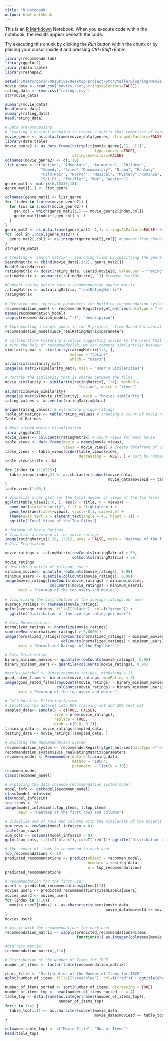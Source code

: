 ---
title: "R Notebook"
output: html_notebook
---

This is an [R Markdown](http://rmarkdown.rstudio.com) Notebook. When you execute code within the notebook, the results appear beneath the code. 

Try executing this chunk by clicking the *Run* button within the chunk or by placing your cursor inside it and pressing *Ctrl+Shift+Enter*. 

```{r}
library(recommenderlab)
library(ggplot2)                       
library(data.table)
library(reshape2)
```
```{r}
setwd("/Users/govin/OneDrive/Desktop/project/StorytellerBlog/img/Movie-Recommendation-System-using-R_Project-main/Movie-Recommendation-System-using-R_Project-main/IMDB-Dataset")
movie_data <- read.csv("movies.csv",stringsAsFactors=FALSE)
rating_data <- read.csv("ratings.csv")
str(movie_data)
```
```{r}
summary(movie_data)
head(movie_data)
summary(rating_data)
head(rating_data)
```
```{r}
# Data pre-processing
# Creating a one-hot encoding to create a matrix that comprises of corresponding genres for each of the films.
movie_genre <- as.data.frame(movie_data$genres, stringsAsFactors=FALSE)
library(data.table)
movie_genre2 <- as.data.frame(tstrsplit(movie_genre[,1], '[|]', 
                                        type.convert=TRUE), 
                              stringsAsFactors=FALSE) 
colnames(movie_genre2) <- c(1:10)
list_genre <- c("Action", "Adventure", "Animation", "Children", 
                "Comedy", "Crime","Documentary", "Drama", "Fantasy",
                "Film-Noir", "Horror", "Musical", "Mystery","Romance",
                "Sci-Fi", "Thriller", "War", "Western")
genre_mat1 <- matrix(0,10330,18)
genre_mat1[1,] <- list_genre
```
```{r}
colnames(genre_mat1) <- list_genre
for (index in 1:nrow(movie_genre2)) {
  for (col in 1:ncol(movie_genre2)) {
    gen_col = which(genre_mat1[1,] == movie_genre2[index,col]) 
    genre_mat1[index+1,gen_col] <- 1
  }
}
genre_mat2 <- as.data.frame(genre_mat1[-1,], stringsAsFactors=FALSE) #remove first row, which was the genre list
for (col in 1:ncol(genre_mat2)) {
  genre_mat2[,col] <- as.integer(genre_mat2[,col]) #convert from characters to integers
} 
str(genre_mat2)
```
```{r}
# Creating a ‘search matrix’ - searching films by specifying the genre
SearchMatrix <- cbind(movie_data[,1:2], genre_mat2[])
head(SearchMatrix)
ratingMatrix <- dcast(rating_data, userId~movieId, value.var = "rating", na.rm=FALSE)
ratingMatrix <- as.matrix(ratingMatrix[,-1]) #remove userIds
```
```{r}
#Convert rating matrix into a recommenderlab sparse matrix
ratingMatrix <- as(ratingMatrix, "realRatingMatrix")
ratingMatrix
```
```{r}
# Overview some important parameters for building recommendation systems for movies
recommendation_model <- recommenderRegistry$get_entries(dataType = "realRatingMatrix")
names(recommendation_model)
lapply(recommendation_model, "[[", "description")
```
```{r}
# Implementing a single model in the R project – Item Based Collaborative Filtering
recommendation_model$IBCF_realRatingMatrix$parameters
```
```{r}
# Collaborative Filtering involves suggesting movies to the users that are based on collecting preferences from many other users.
# With the help of recommenderlab, we can compute similarities between users
similarity_mat <- similarity(ratingMatrix[1:4, ],
                             method = "cosine",
                             which = "users")
as.matrix(similarity_mat)
image(as.matrix(similarity_mat), main = "User's Similarities")
```
```{r}
# Portray the similarity that is shared between the films
movie_similarity <- similarity(ratingMatrix[, 1:4], method =
                                 "cosine", which = "items")
as.matrix(movie_similarity)
image(as.matrix(movie_similarity), main = "Movies similarity")
rating_values <- as.vector(ratingMatrix@data)
```
```{r}
unique(rating_values) # extracting unique ratings
Table_of_Ratings <- table(rating_values) # creating a count of movie ratings
Table_of_Ratings
```
```{r}
# Most viewed movies visualization
library(ggplot2)
movie_views <- colCounts(ratingMatrix) # count views for each movie
table_views <- data.frame(movie = names(movie_views),
                          views = movie_views) # create dataframe of views
table_views <- table_views[order(table_views$views,
                                 decreasing = TRUE), ] # sort by number of views
table_views$title <- NA
```
```{r}
for (index in 1:10325){
  table_views[index,3] <- as.character(subset(movie_data,
                                              movie_data$movieId == table_views[index,1])$title)
}
table_views[1:60,]
```
```{r}
# Visualize a bar plot for the total number of views of the top films
ggplot(table_views[1:6, ], aes(x = title, y = views)) +
  geom_bar(stat="identity", fill = 'lightgreen') +
  geom_text(aes(label=views), vjust=-0.3, size=3.5) +
  theme(axis.text.x = element_text(angle = 45, hjust = 1)) +
  ggtitle("Total Views of the Top Films")
```
```{r}
# Heatmap of Movie Ratings
# Visualize a heatmap of the movie ratings
image(ratingMatrix[1:20, 1:25], axes = FALSE, main = "Heatmap of the first 25 rows and 25 columns")
# Data Preparation
```
```{r}
movie_ratings <- ratingMatrix[rowCounts(ratingMatrix) > 50,
                              colCounts(ratingMatrix) > 50]
movie_ratings
# describing matrix of relevant users
minimum_movies<- quantile(rowCounts(movie_ratings), 0.98)
minimum_users <- quantile(colCounts(movie_ratings), 0.98)
image(movie_ratings[rowCounts(movie_ratings) > minimum_movies,
                    colCounts(movie_ratings) > minimum_users],
      main = "Heatmap of the top users and movies")
```
```{r}
# Visualizing the distribution of the average ratings per user
average_ratings <- rowMeans(movie_ratings)
qplot(average_ratings, fill=I("black"), col=I("green")) +
  ggtitle("Distribution of the average rating per user")
```
```{r}
# Data Normalization
normalized_ratings <- normalize(movie_ratings)
sum(rowMeans(normalized_ratings) > 0.00001)
image(normalized_ratings[rowCounts(normalized_ratings) > minimum_movies,
                         colCounts(normalized_ratings) > minimum_users],
      main = "Normalized Ratings of the Top Users")
```
```{r}
# Data Binarization
binary_minimum_movies <- quantile(rowCounts(movie_ratings), 0.95)
binary_minimum_users <- quantile(colCounts(movie_ratings), 0.95)
```
```{r}
#movies_watched <- binarize(movie_ratings, minRating = 1)
good_rated_films <- binarize(movie_ratings, minRating = 3)
image(good_rated_films[rowCounts(movie_ratings) > binary_minimum_movies,
                       colCounts(movie_ratings) > binary_minimum_users],
      main = "Heatmap of the top users and movies")
```
```{r}
# Collaborative Filtering System
# Splitting the dataset into 80% training set and 20% test set
sampled_data<- sample(x = c(TRUE, FALSE),
                      size = nrow(movie_ratings),
                      replace = TRUE,
                      prob = c(0.8, 0.2))
training_data <- movie_ratings[sampled_data, ]
testing_data <- movie_ratings[!sampled_data, ]
```
```{r}
# Building the Recommendation System
recommendation_system <- recommenderRegistry$get_entries(dataType ="realRatingMatrix")
recommendation_system$IBCF_realRatingMatrix$parameters
recommen_model <- Recommender(data = training_data,
                              method = "IBCF",
                              parameter = list(k = 30))
recommen_model
class(recommen_model)
```
```{r}
# Exploring the data science recommendation system model
model_info <- getModel(recommen_model)
class(model_info$sim)
dim(model_info$sim)
top_items <- 20
image(model_info$sim[1:top_items, 1:top_items],
      main = "Heatmap of the first rows and columns")
```
```{r}
# Visualize sum of rows and columns with the similarity of the objects above 0
sum_rows <- rowSums(model_info$sim > 0)
table(sum_rows)
sum_cols <- colSums(model_info$sim > 0)
qplot(sum_cols, fill=I("black"), col=I("red"))+ ggtitle("Distribution of the column count")
```
```{r}
# the number of items to recommend to each user
top_recommendations <- 10 
predicted_recommendations <- predict(object = recommen_model,
                                     newdata = testing_data,
                                     n = top_recommendations)
predicted_recommendations
```
```{r}
# recommendation for the first user
user1 <- predicted_recommendations@items[[1]] 
movies_user1 <- predicted_recommendations@itemLabels[user1]
movies_user2 <- movies_user1
for (index in 1:10){
  movies_user2[index] <- as.character(subset(movie_data,
                                             movie_data$movieId == movies_user1[index])$title)
}
movies_user2
```
```{r}
# matrix with the recommendations for each user
recommendation_matrix <- sapply(predicted_recommendations@items,
                                function(x){ as.integer(colnames(movie_ratings)[x]) }) 
```
```{r}
#dim(recc_matrix)
recommendation_matrix[,1:4]
```
```{r}
# Distribution of the Number of Items for IBCF
number_of_items <- factor(table(recommendation_matrix))
```
```{r}
chart_title <- "Distribution of the Number of Items for IBCF"
qplot(number_of_items, fill=I("steelblue"), col=I("red")) + ggtitle(chart_title)

number_of_items_sorted <- sort(number_of_items, decreasing = TRUE)
number_of_items_top <- head(number_of_items_sorted, n = 4)
table_top <- data.frame(as.integer(names(number_of_items_top)),
                        number_of_items_top)
for(i in 1:4) {
  table_top[i,1] <- as.character(subset(movie_data,
                                        movie_data$movieId == table_top[i,1])$title)
}

colnames(table_top) <- c("Movie Title", "No. of Items")
head(table_top)
```



